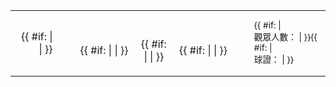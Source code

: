 {| style="width:{{{size|100%}}}; background: transparent;" cellspacing="0"
|-
|width=15% valign=top align=right rowspan=3|{{{date}}}{{ #if: {{{time|}}} |<br /> {{{time}}} | }}
|width=24% valign=top align=right|{{{team1}}}
|width=13% valign=top align=center|'''{{{score}}}'''
|width=24% valign=top|{{{team2}}}
|style=font-size:85% rowspan=2 valign=top|{{{stadium}}}{{ #if: {{{attendance|}}} |<br /> 觀眾人數： {{{attendance}}} | }}{{ #if: {{{referee|}}} |<br /> 球證： {{{referee}}} | }}
|- style=font-size:85%
|valign=top align=right|{{ #if: {{{set1|}}} |  {{{set1}}} | }} 
|valign=top align=center|{{ #if: {{{set|}}} | {{{set}}} | }} 
|valign=top|{{ #if: {{{set2|}}} |  {{{set2}}} | }}
|}<noinclude>{{Documentation, template}}
</noinclude>